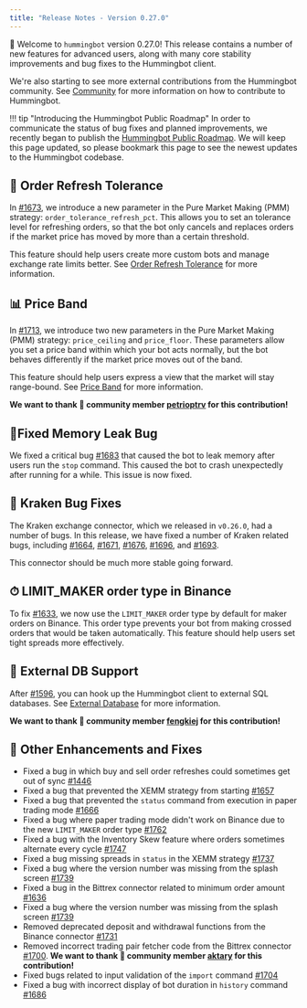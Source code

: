 ```yaml
---
title: "Release Notes - Version 0.27.0"
---
```


🚀 Welcome to `hummingbot` version 0.27.0! This release contains a number of new features for advanced users, along with many core stability improvements and bug fixes to the Hummingbot client.

We're also starting to see more external contributions from the Hummingbot community. See [Community](/community) for more information on how to contribute to Hummingbot.

!!! tip "Introducing the Hummingbot Public Roadmap"
In order to communicate the status of bug fixes and planned improvements, we recently began to publish the [Hummingbot Public Roadmap](https://github.com/CoinAlpha/hummingbot/projects/2). We will keep this page updated, so please bookmark this page to see the newest updates to the Hummingbot codebase.

## 🔄 Order Refresh Tolerance

In [#1673](https://github.com/CoinAlpha/hummingbot/pull/1673), we introduce a new parameter in the Pure Market Making (PMM) strategy: `order_tolerance_refresh_pct`. This allows you to set an tolerance level for refreshing orders, so that the bot only cancels and replaces orders if the market price has moved by more than a certain threshold.

This feature should help users create more custom bots and manage exchange rate limits better. See [Order Refresh Tolerance](/strategies/advanced-mm/order-refresh-tolerance/) for more information.

## 📊 Price Band

In [#1713](https://github.com/CoinAlpha/hummingbot/issues/1713), we introduce two new parameters in the Pure Market Making (PMM) strategy: `price_ceiling` and `price_floor`. These parameters allow you set a price band within which your bot acts normally, but the bot behaves differently if the market price moves out of the band.

This feature should help users express a view that the market will stay range-bound. See [Price Band](/strategies/advanced-mm/price-band/) for more information.

**We want to thank 🙏 community member [petrioptrv](https://github.com/petioptrv) for this contribution!**

## 🐞Fixed Memory Leak Bug

We fixed a critical bug [#1683](https://github.com/CoinAlpha/hummingbot/issues/1683) that caused the bot to leak memory after users run the `stop` command. This caused the bot to crash unexpectedly after running for a while. This issue is now fixed.

## 🐙 Kraken Bug Fixes

The Kraken exchange connector, which we released in `v0.26.0`, had a number of bugs. In this release, we have fixed a number of Kraken related bugs, including [#1664](https://github.com/CoinAlpha/hummingbot/issues/1664), [#1671](https://github.com/CoinAlpha/hummingbot/issues/1671), [#1676](https://github.com/CoinAlpha/hummingbot/issues/1676), [#1696](https://github.com/CoinAlpha/hummingbot/pull/1696), and [#1693](https://github.com/CoinAlpha/hummingbot/issues/1693).

This connector should be much more stable going forward.

## ⏱ LIMIT_MAKER order type in Binance

To fix [#1633](https://github.com/CoinAlpha/hummingbot/pull/1633), we now use the `LIMIT_MAKER` order type by default for maker orders on Binance. This order type prevents your bot from making crossed orders that would be taken automatically. This feature should help users set tight spreads more effectively.

## 🐞 External DB Support

After [#1596](https://github.com/CoinAlpha/hummingbot/issues/1596), you can hook up the Hummingbot client to external SQL databases. See [External Database](/advanced/db-config/) for more information.

**We want to thank 🙏 community member [fengkiej](https://github.com/fengkiej) for this contribution!**

## 🐞 Other Enhancements and Fixes

- Fixed a bug in which buy and sell order refreshes could sometimes get out of sync [#1446](https://github.com/CoinAlpha/hummingbot/pull/1446)
- Fixed a bug that prevented the XEMM strategy from starting [#1657](https://github.com/CoinAlpha/hummingbot/pull/1657)
- Fixed a bug that prevented the `status` command from execution in paper trading mode [#1666](https://github.com/CoinAlpha/hummingbot/pull/1666)
- Fixed a bug where paper trading mode didn't work on Binance due to the new `LIMIT_MAKER` order type [#1762](https://github.com/CoinAlpha/hummingbot/issues/1762)
- Fixed a bug with the Inventory Skew feature where orders sometimes alternate every cycle [#1747](https://github.com/CoinAlpha/hummingbot/issues/1747)
- Fixed a bug missing spreads in `status` in the XEMM strategy [#1737](https://github.com/CoinAlpha/hummingbot/issues/1737)
- Fixed a bug where the version number was missing from the splash screen [#1739](https://github.com/CoinAlpha/hummingbot/issues/1739)
- Fixed a bug in the Bittrex connector related to minimum order amount [#1636](https://github.com/CoinAlpha/hummingbot/issues/1636)
- Fixed a bug where the version number was missing from the splash screen [#1739](https://github.com/CoinAlpha/hummingbot/issues/1739)
- Removed deprecated deposit and withdrawal functions from the Binance connector [#1731](https://github.com/CoinAlpha/hummingbot/issues/1731)
- Removed incorrect trading pair fetcher code from the Bittrex connector [#1700](https://github.com/CoinAlpha/hummingbot/issues/1700). **We want to thank 🙏 community member [aktary](https://github.com/aktary) for this contribution!**
- Fixed bugs related to input validation of the `import` command [#1704](https://github.com/CoinAlpha/hummingbot/pull/1704)
- Fixed a bug with incorrect display of bot duration in `history` command [#1686](https://github.com/CoinAlpha/hummingbot/pull/1686)
